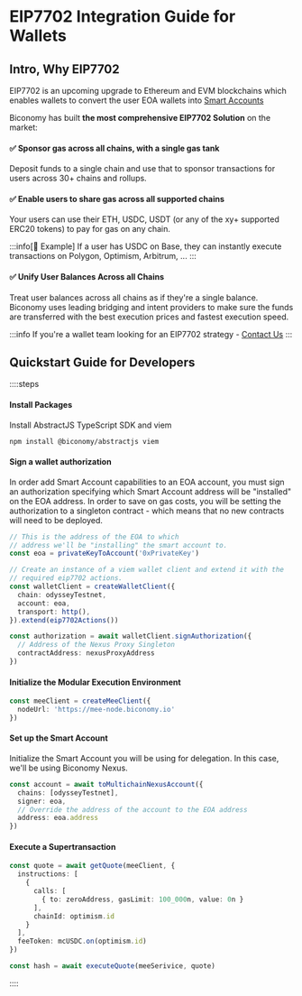 # EIP7702 Integration Guide for Wallets

## Intro, Why EIP7702
EIP7702 is an upcoming upgrade to Ethereum and EVM blockchains which enables
wallets to convert the user EOA wallets into [Smart Accounts]()

Biconomy has built **the most comprehensive EIP7702 Solution** on the 
market:

#### ✅ Sponsor gas across all chains, with a single gas tank
Deposit funds to a single chain and use that to sponsor transactions for
users across 30+ chains and rollups.

#### ✅ Enable users to share gas across all supported chains
Your users can use their ETH, USDC, USDT (or any of the xy+ supported ERC20 tokens)
to pay for gas on any chain. 

:::info[🧠 Example]
If a user has USDC on Base, they can instantly
execute transactions on Polygon, Optimism, Arbitrum, ...
:::

#### ✅ Unify User Balances Across all Chains
Treat user balances across all chains as if they're a single balance. Biconomy
uses leading bridging and intent providers to make sure the funds are 
transferred with the best execution prices and fastest execution speed.


:::info
If you're a wallet team looking for an EIP7702 strategy - [Contact Us](https://google.com)
:::

## Quickstart Guide for Developers

::::steps
#### Install Packages
Install AbstractJS TypeScript SDK and viem 

```bash
npm install @biconomy/abstractjs viem
```

#### Sign a wallet authorization
In order add Smart Account capabilities to an EOA account, you must sign an authorization specifying which
Smart Account address will be "installed" on the EOA address. In order to save on gas costs, you will be setting
the authorization to a singleton contract - which means that no new contracts will need to be deployed.  


```ts
// This is the address of the EOA to which 
// address we'll be "installing" the smart account to.
const eoa = privateKeyToAccount('0xPrivateKey')

// Create an instance of a viem wallet client and extend it with the 
// required eip7702 actions.
const walletClient = createWalletClient({
  chain: odysseyTestnet,
  account: eoa,
  transport: http(),
}).extend(eip7702Actions())

const authorization = await walletClient.signAuthorization({
  // Address of the Nexus Proxy Singleton
  contractAddress: nexusProxyAddress 
})
```

#### Initialize the Modular Execution Environment

```ts
const meeClient = createMeeClient({
  nodeUrl: 'https://mee-node.biconomy.io'
})
```

#### Set up the Smart Account
Initialize the Smart Account you will be using for delegation. In this case, we'll
be using Biconomy Nexus.

```ts
const account = await toMultichainNexusAccount({
  chains: [odysseyTestnet],
  signer: eoa,
  // Override the address of the account to the EOA address
  address: eoa.address
})
```

#### Execute a Supertransaction

```ts
const quote = await getQuote(meeClient, {
  instructions: [
    {
      calls: [
        { to: zeroAddress, gasLimit: 100_000n, value: 0n }
      ],
      chainId: optimism.id
    }
  ],
  feeToken: mcUSDC.on(optimism.id)
})

const hash = await executeQuote(meeSerivice, quote)
```

::::





